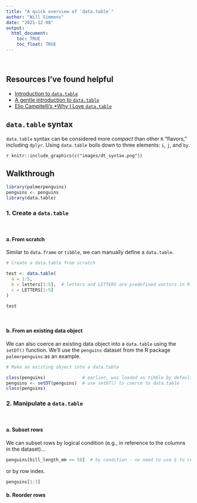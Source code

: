 ```yaml
---
title: "A quick overview of `data.table`"
author: "Will Simmons"
date: "2021-12-08"
output: 
  html_document:
    toc: TRUE
    toc_float: TRUE
---
```


<br>

## Resources I've found helpful

* [Introduction to `data.table`](https://cran.r-project.org/web/packages/data.table/vignettes/datatable-intro.html)
* [A gentle introduction to `data.table`](https://atrebas.github.io/post/2020-06-17-datatable-introduction/)
* [Elio Campitelli's *Why I Love `data.table`](https://eliocamp.github.io/codigo-r/en/2019/07/why-i-love-data-table/)

## `data.table` syntax

`data.table` syntax can be considered more *compact* than other `R` "flavors," including `dplyr`. Using `data.table` boils down to three elements: `i`, `j`, and `by`.

`r knitr::include_graphics(c("images/dt_syntax.png"))`

## Walkthrough

```r
library(palmerpenguins)
penguins <- penguins
library(data.table)
```

###  1. Create a `data.table`

<br>

#### a. From scratch

Similar to `data.frame` or `tibble`, we can manually define a `data.table`.

```r

# Create a data.table from scratch

test <- data.table(
  a = 1:5,
  b = letters[1:5],  # letters and LETTERS are predefined vectors in R
  c = LETTERS[1:5]
)

test

```

<br>

#### b. From an existing data object

We can also coerce an existing data object into a `data.table` using the `setDT()` function. We'll use the `penguins` dataset from the R package `palmerpenguins` as an example.

```r

# Make an existing object into a data.table

class(penguins)              # earlier, was loaded as tibble by default
penguins <- setDT(penguins)  # use setDT() to coerce to data.table
class(penguins)

```


### 2. Manipulate a `data.table`

<br>

#### a. Subset rows

We can subset rows by logical condition (e.g., in reference to the columns in the dataset)...

```r

penguins[bill_length_mm >= 58]  # by condition - no need to use $ to refer to variables

```

or by row index.

```r

penguins[1:3]

```

#### b. Reorder rows

